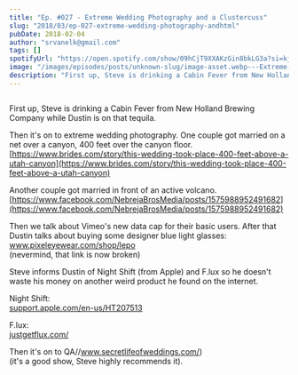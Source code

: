 ```yaml
---
title: "Ep. #027 - Extreme Wedding Photography and a Clustercuss"
slug: "2018/03/ep-027-extreme-wedding-photography-andhtml"
pubDate: 2018-02-04
author: "srvanelk@gmail.com"
tags: []
spotifyUrl: "https://open.spotify.com/show/09hCjT9XXAKzGin8bkLG3a?si=kjRZvQ1JTb6Ov3HVzSSlWA"
image: "/images/episodes/posts/unknown-slug/image-asset.webp---Extreme-Wedding-Photography-and-a-Clustercuss-e1rih9"
description: "First up, Steve is drinking a Cabin Fever from New Holland Brewing Company while Dustin is on that tequila."
---
```


<figure>
  <img src="/images/episodes/posts/unknown-slug/image-asset.webp" alt="" />
</figure>

First up, Steve is drinking a Cabin Fever from New Holland Brewing Company while Dustin is on that tequila.

Then it's on to extreme wedding photography. One couple got married on a net over a canyon, 400 feet over the canyon floor.  
[https://www.brides.com/story/this-wedding-took-place-400-feet-above-a-utah-canyon](https://www.brides.com/story/this-wedding-took-place-400-feet-above-a-utah-canyon)

Another couple got married in front of an active volcano.  
[https://www.facebook.com/NebrejaBrosMedia/posts/1575988952491682](https://www.facebook.com/NebrejaBrosMedia/posts/1575988952491682)

Then we talk about Vimeo's new data cap for their basic users. After that Dustin talks about buying some designer blue light glasses:   
www.pixeleyewear.com/shop/lepo  
(nevermind, that link is now broken)

Steve informs Dustin of Night Shift (from Apple) and F.lux so he doesn't waste his money on another weird product he found on the internet.

Night Shift:   
[support.apple.com/en-us/HT207513](http://support.apple.com/en-us/HT207513)

F.lux:   
[justgetflux.com/](http://justgetflux.com/)

Then it's on to QA//www.secretlifeofweddings.com/)  
(it's a good show, Steve highly recommends it).
